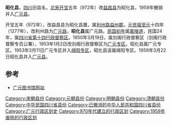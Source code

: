 '''昭化县'''，[[四川省|四川]]旧县名，[[北宋|北宋]][[开宝|开宝]]五年（972年）改[[益昌县_(刘宋)|益昌县]]为昭化县，1959年撤销并入[[广元县|广元县]]。

开宝五年（972年），改益昌县为昭化县置，属[[利州路|利州路]][[益州郡|益州郡]]。[[忽必烈|元世祖]][[至元_(忽必烈)|至元]]十四年（1277年），改利州路为[[广元路|广元路]]，'''昭化县'''属广元路。[[民國紀年|民国初年]]属[[嘉陵道|嘉陵道]]，民国24年，属[[四川省第十四行政督察区|四川省第十四行政督察区]]。1950年3月19日，属剑阁行政督察区（剑阁行政督察专员公署），1953年1月2日改剑阁行政督察区为[[广元专区|广元专区]]，昭化县属广元专区。1953年3月11日广元专区并入[[绵阳专区|绵阳专区]]，昭化县该属绵阳专区。1959年3月22日昭化县并入[[广元县|广元县]]。

==参考==
* [http://www.gylib.com/Article_Class2.asp?ClassID=72 广元图书馆网站]{{Dead link|date=2019年11月 |bot=InternetArchiveBot |fix-attempted=yes }}

{{中華民國四川省行政區劃}}
{{四川行政区划小作品}}
{{DEFAULTSORT:Z}}
[[Category:宋朝县份|Category:宋朝县份]]
[[Category:元朝县份|Category:元朝县份]]
[[Category:明朝县份|Category:明朝县份]]
[[Category:清朝县份|Category:清朝县份]]
[[Category:中华民国四川省县份|Category:中华民国四川省县份]]
[[Category:已撤消的中华人民共和国四川省县份|Category:已撤消的中华人民共和国四川省县份]]
[[Category:广元行政区划史|Category:广元行政区划史]]
[[Category:970年代建立的行政区划|Category:970年代建立的行政区划]]
[[Category:1959年废除的行政区划|Category:1959年废除的行政区划]]